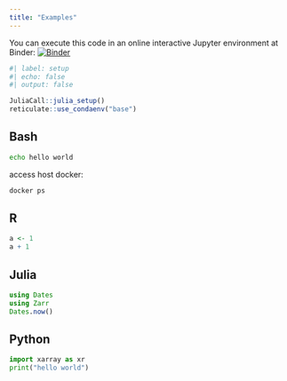 ```yaml
---
title: "Examples"
---
```


::: {.callout-note}
You can execute this code in an online interactive Jupyter environment at Binder: [![Binder](https://mybinder.org/badge_logo.svg)](https://mybinder.org/v2/gh/danlooo/vitepress-quarto-docker/HEAD)
:::


```r
#| label: setup
#| echo: false
#| output: false

JuliaCall::julia_setup()
reticulate::use_condaenv("base")
```

## Bash

```bash
echo hello world
```

access host docker:


```bash
docker ps
```

## R

```r
a <- 1
a + 1
```

## Julia

```julia
using Dates
using Zarr
Dates.now()
```

## Python

```python
import xarray as xr
print("hello world")
```
